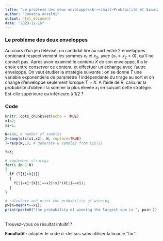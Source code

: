 ```yaml
---
title: "Le problème des deux enveloppes<br><small>Probabilité et Simulation 2023, TD #9, INFO4, Polytech Grenoble</small>"
author: "Jonatha Anselmi"
output: html_document
date: "2023-11-16"
---
```


### Le problème des deux enveloppes

Au cours d’un jeu télévisé, un candidat tire au sort entre 2 enveloppes
contenant respectivement les sommes $x_1$ et $x_2$, avec $(x_1 > x_2 > 0)$, qu’il ne connaı̂t pas. Après
avoir examiné le contenu $X$ de son enveloppe, il a le choix entre conserver ce contenu
et effectuer un échange avec l’autre enveloppe. On veut étudier la stratégie suivante : on
se donne $T$ une variable exponentielle de paramètre 1 indépendante du tirage au sort
et on change d’enveloppe seulement lorsque $T > X$. A l'aide de R, calculer la probabilité d’obtenir la
somme la plus élevée $x_1$ en suivant cette stratégie. Est-elle supérieure ou inférieure à 1/2 ?


### Code

```r
knitr::opts_chunk$set(echo = TRUE)
x1=2;
x2=1;

N=1e6; # number of samples
X=sample(c(x1,x2), N, replace=TRUE)
T=rexp(N,1); # generate N samples from Exp(1)

Y=X;

# implement strategy
for(i in 1:N)
{
  if (T[i]>X[i])
  {
    Y[i]=x1*(X[i]==x2)+x2*(X[i]==x1);
  }
}

# calculate and print the probability of winning
pwin=mean(Y==x1);
print(paste0("the probability of winning the largest sum is ", pwin ));
```

<br>
Trouvez-vous ce résultat intuitif ?

<b>Facultatif</b> : adapter le code ci-dessus sans utiliser la boucle "for".

<br><br>
